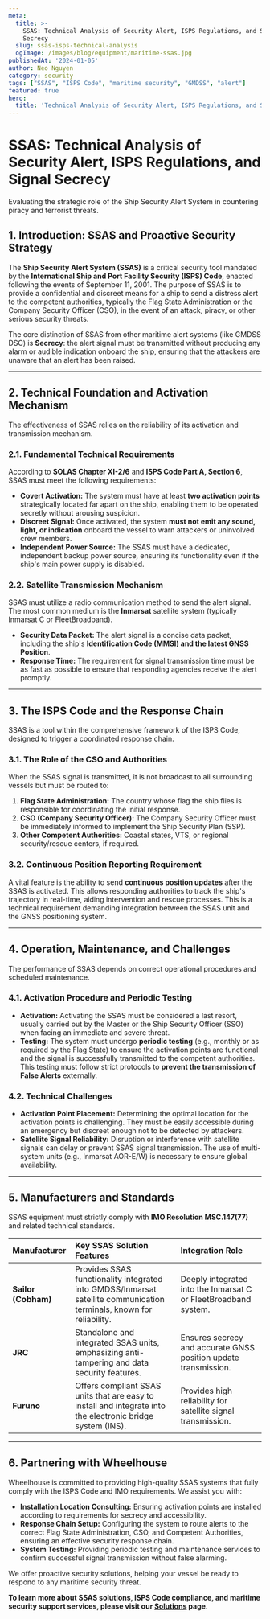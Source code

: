 ```yaml
---
meta:
  title: >-
    SSAS: Technical Analysis of Security Alert, ISPS Regulations, and Signal
    Secrecy
  slug: ssas-isps-technical-analysis
  ogImage: /images/blog/equipment/maritime-ssas.jpg
publishedAt: '2024-01-05'
author: Neo Nguyen
category: security
tags: ["SSAS", "ISPS Code", "maritime security", "GMDSS", "alert"]
featured: true
hero:
  title: 'Technical Analysis of Security Alert, ISPS Regulations, and Signal Secrecy'
---
```


# SSAS: Technical Analysis of Security Alert, ISPS Regulations, and Signal Secrecy

<p className="text-xl text-gray-500 italic mb-8">
  Evaluating the strategic role of the Ship Security Alert System in countering
  piracy and terrorist threats.
</p>

## 1. Introduction: SSAS and Proactive Security Strategy

The **Ship Security Alert System (SSAS)** is a critical security tool mandated by the **International Ship and Port Facility Security (ISPS) Code**, enacted following the events of September 11, 2001. The purpose of SSAS is to provide a confidential and discreet means for a ship to send a distress alert to the competent authorities, typically the Flag State Administration or the Company Security Officer (CSO), in the event of an attack, piracy, or other serious security threats.

The core distinction of SSAS from other maritime alert systems (like GMDSS DSC) is **Secrecy**: the alert signal must be transmitted without producing any alarm or audible indication onboard the ship, ensuring that the attackers are unaware that an alert has been raised.

---

## 2. Technical Foundation and Activation Mechanism

The effectiveness of SSAS relies on the reliability of its activation and transmission mechanism.

### 2.1. Fundamental Technical Requirements

According to **SOLAS Chapter XI-2/6** and **ISPS Code Part A, Section 6**, SSAS must meet the following requirements:

- **Covert Activation:** The system must have at least **two activation points** strategically located far apart on the ship, enabling them to be operated secretly without arousing suspicion.
- **Discreet Signal:** Once activated, the system **must not emit any sound, light, or indication** onboard the vessel to warn attackers or uninvolved crew members.
- **Independent Power Source:** The SSAS must have a dedicated, independent backup power source, ensuring its functionality even if the ship's main power supply is disabled.

### 2.2. Satellite Transmission Mechanism

SSAS must utilize a radio communication method to send the alert signal. The most common medium is the **Inmarsat** satellite system (typically Inmarsat C or FleetBroadband).

- **Security Data Packet:** The alert signal is a concise data packet, including the ship's **Identification Code (MMSI) and the latest GNSS Position**.
- **Response Time:** The requirement for signal transmission time must be as fast as possible to ensure that responding agencies receive the alert promptly.

---

## 3. The ISPS Code and the Response Chain

SSAS is a tool within the comprehensive framework of the ISPS Code, designed to trigger a coordinated response chain.

### 3.1. The Role of the CSO and Authorities

When the SSAS signal is transmitted, it is not broadcast to all surrounding vessels but must be routed to:

1.  **Flag State Administration:** The country whose flag the ship flies is responsible for coordinating the initial response.
2.  **CSO (Company Security Officer):** The Company Security Officer must be immediately informed to implement the Ship Security Plan (SSP).
3.  **Other Competent Authorities:** Coastal states, VTS, or regional security/rescue centers, if required.

### 3.2. Continuous Position Reporting Requirement

A vital feature is the ability to send **continuous position updates** after the SSAS is activated. This allows responding authorities to track the ship's trajectory in real-time, aiding intervention and rescue processes. This is a technical requirement demanding integration between the SSAS unit and the GNSS positioning system.

---

## 4. Operation, Maintenance, and Challenges

The performance of SSAS depends on correct operational procedures and scheduled maintenance.

### 4.1. Activation Procedure and Periodic Testing

- **Activation:** Activating the SSAS must be considered a last resort, usually carried out by the Master or the Ship Security Officer (SSO) when facing an immediate and severe threat.
- **Testing:** The system must undergo **periodic testing** (e.g., monthly or as required by the Flag State) to ensure the activation points are functional and the signal is successfully transmitted to the competent authorities. This testing must follow strict protocols to **prevent the transmission of False Alerts** externally.

### 4.2. Technical Challenges

- **Activation Point Placement:** Determining the optimal location for the activation points is challenging. They must be easily accessible during an emergency but discreet enough not to be detected by attackers.
- **Satellite Signal Reliability:** Disruption or interference with satellite signals can delay or prevent SSAS signal transmission. The use of multi-system units (e.g., Inmarsat AOR-E/W) is necessary to ensure global availability.

---

## 5. Manufacturers and Standards

SSAS equipment must strictly comply with **IMO Resolution MSC.147(77)** and related technical standards.

| Manufacturer        | Key SSAS Solution Features                                                                                           | Integration Role                                                |
| :------------------ | :------------------------------------------------------------------------------------------------------------------- | :-------------------------------------------------------------- |
| **Sailor (Cobham)** | Provides SSAS functionality integrated into GMDSS/Inmarsat satellite communication terminals, known for reliability. | Deeply integrated into the Inmarsat C or FleetBroadband system. |
| **JRC**             | Standalone and integrated SSAS units, emphasizing anti-tampering and data security features.                         | Ensures secrecy and accurate GNSS position update transmission. |
| **Furuno**          | Offers compliant SSAS units that are easy to install and integrate into the electronic bridge system (INS).          | Provides high reliability for satellite signal transmission.    |

---

## 6. Partnering with Wheelhouse

Wheelhouse is committed to providing high-quality SSAS systems that fully comply with the ISPS Code and IMO requirements. We assist you with:

- **Installation Location Consulting:** Ensuring activation points are installed according to requirements for secrecy and accessibility.
- **Response Chain Setup:** Configuring the system to route alerts to the correct Flag State Administration, CSO, and Competent Authorities, ensuring an effective security response chain.
- **System Testing:** Providing periodic testing and maintenance services to confirm successful signal transmission without false alarming.

We offer proactive security solutions, helping your vessel be ready to respond to any maritime security threat.

**To learn more about SSAS solutions, ISPS Code compliance, and maritime security support services, please visit our [Solutions](/solutions) page.**
